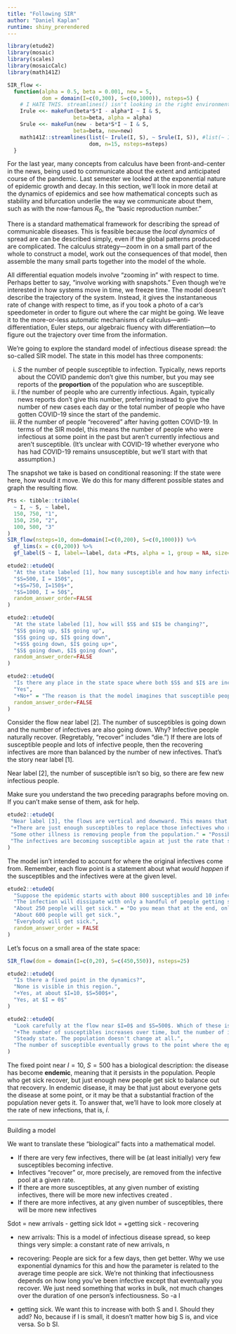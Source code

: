 ```yaml
---
title: "Following SIR"
author: "Daniel Kaplan"
runtime: shiny_prerendered
---
```


```r
library(etude2)
library(mosaic)
library(scales)
library(mosaicCalc)
library(math141Z)
```

```r
SIR_flow <- 
  function(alpha = 0.5, beta = 0.001, new = 5, 
           dom = domain(I=c(0,300), S=c(0,1000)), nsteps=5) {
    # I HATE THIS. streamlines() isn't looking in the right environment
    Irule <<- makeFun(beta*S*I - alpha*I ~ I & S, 
                     beta=beta, alpha = alpha)
    Srule <<- makeFun(new - beta*S*I ~ I & S, 
                     beta=beta, new=new)
    math141Z::streamlines(list(~ Irule(I, S), ~ Srule(I, S)), #list(~ Irule(I, S), ~ Srule(I, S)), 
                          dom, n=15, nsteps=nsteps) 
  }
```


For the last year, many concepts from calculus have been front-and-center in the news, being used to communicate about the extent and anticipated course of the pandemic. Last semester we looked at the exponential nature of epidemic growth and decay. In this section, we'll look in more detail at the dynamics of epidemics and see how mathematical concepts such as stability and bifurcation underlie the way we communicate about them, such as with the now-famous $R_0$, the "basic reproduction number."

There is a standard mathematical framework for describing the spread of communicable diseases. This is feasible because the *local dynamics* of spread are can be described simply, even if the global patterns produced are complicated. The calculus strategy---zoom in on a small part of the whole to construct a model, work out the consequences of that model, then assemble the many small parts together into the model of the whole.

All differential equation models involve "zooming in" with respect to time. Perhaps better to say, "involve working with snapshots." Even though we're interested in how systems move in time, we freeze time. The model doesn't describe the trajectory of the system. Instead, it gives the instantaneous rate of change with respect to time, as if you took a photo of a car's speedometer in order to figure out where the car might be going. We leave it to the more-or-less automatic mechanisms of calculus---anti-differentiation, Euler steps, our algebraic fluency with differentiation---to figure out the trajectory over time from the information.

We're going to explore the standard model of infectious disease spread: the so-called SIR model. The state in this model has three components:

i. $S$ the number of people susceptible to infection. Typically, news reports about the COVID pandemic don't give this number, but you may see reports of the **proportion** of the population who are susceptible.
ii. $I$ the number of people who are currently infectious. Again, typically news reports don't give this number, preferring instead to give the number of new cases each day or the total number of people who have gotten COVID-19 since the start of the pandemic.
iii. $R$ the number of people "recovered" after having gotten COVID-19. In terms of the SIR model, this means the number of people who were infectious at some point in the past but aren't currently infectious and aren't susceptible. (It's unclear with COVID-19 whether everyone who has had COVID-19 remains unsusceptible, but we'll start with that assumption.)

The snapshot we take is based on conditional reasoning: If the state were here, how would it move. We do this for many different possible states and graph the resulting flow. 



```r
Pts <- tibble::tribble(
  ~ I, ~ S, ~ label,
  150, 750, "1",
  150, 250, "2",
  100, 500, "3"
)
SIR_flow(nsteps=10, dom=domain(I=c(0,200), S=c(0,1000))) %>%
  gf_lims(x = c(0,200)) %>%
  gf_label(S ~ I, label=~label, data =Pts, alpha = 1, group = NA, size=NA)
```


```r
etude2::etudeQ(
  "At the state labeled [1], how many susceptible and how many infective people are there?",
  "$S=500, I = 150$",
  "+$S=750, I=150$+",
  "$S=1000, I = 50$", 
  random_answer_order=FALSE
)
```
  
```r
etude2::etudeQ(
  "At the state labeled [1], how will $S$ and $I$ be changing?",
  "$S$ going up, $I$ going up",
  "$S$ going up, $I$ going down",
  "+$S$ going down, $I$ going up+",
  "$S$ going down, $I$ going down",
  random_answer_order=FALSE
)
```

```r
etude2::etudeQ(
  "Is there any place in the state space where both $S$ and $I$ are increasing?",
  "Yes",
  "+No+" = "The reason is that the model imagines that susceptible people are being converted to infectious people (that is, when susceptible people get sick, they become infective.",
  random_answer_order=FALSE
)
```


Consider the flow near label [2]. The number of susceptibles is going down and the number of infectives are also going down. Why? Infective people naturally recover. (Regretably, "recover" includes "die.") If there are lots of susceptible people and lots of infective people, then the recovering infectives are more than balanced by the number of new infectives. That's the story near label [1].

Near label [2], the number of susceptible isn't so big, so there are few new infectious people.

Make sure you understand the two preceding paragraphs before moving on. If you can't make sense of them, ask for help.

```r
etude2::etudeQ(
 "Near label [3], the flows are vertical and downward. This means that the number of susceptibles is decreasing, but the number of infectives is staying the same. What's happening?",
 "+There are just enough susceptibles to replace those infectives who recover.+",
 "Some other illness is removing people from the population." = "Possible, but ... The nice thing about a model is that *we make the rules*. This model focuses on the pandemic.",
 "The infectives are becoming susceptible again at just the rate that susceptibles become infective." = "If this were true, the number of susceptibles would stay level, not decrease."
)
```

The model isn't intended to account for where the original infectives come from. Remember, each flow point is a statement about what *would happen* if the susceptibles and the infectives were at the given level. 

```r
etude2::etudeQ(
  "Suppose the epidemic starts with about 800 susceptibles and 10 infectives. Follow the flow to work out the long-term result. Which of these is the best description?",
  "The infection will dissipate with only a handful of people getting sick.",
  "About 250 people will get sick." = "Do you mean that at the end, only 250 people will still be susceptible? If so, then 800-250 people got sick.",
  "About 600 people will get sick.",
  "Everybody will get sick.",
  random_answer_order = FALSE
)
```
  
Let's focus on a small area of the state space:

```r
SIR_flow(dom = domain(I=c(0,20), S=c(450,550)), nsteps=25)
```

```r
etude2::etudeQ(
  "Is there a fixed point in the dynamics?",
  "None is visible in this region.",
  "+Yes, at about $I=10, $S=500$+",
  "Yes, at $I = 0$"
)
```

```r
etude2::etudeQ(
  "Look carefully at the flow near $I=0$ and $S=500$. Which of these is the best description?",
  "+The number of susceptibles increases over time, but the number of infectives stays near 0.+",
  "Steady state. The population doesn't change at all.",
  "The number of susceptible eventually grows to the point where the epidemic takes off again." = "It looks like that's right, but you are looking at the big picture. The trick in making differential equation models is to make your focus local. Let the global picture emerge from the mechanism (say, Euler steps) for solving the dynamics."
)
```

The fixed point near $I=10$, $S=500$ has a biological description: the disease has become **endemic**, meaning that it persists in the population. People who get sick recover, but just enough new people get sick to balance out that recovery. In endemic disease, it may be that just about everyone gets the disease at some point, or it may be that a substantial fraction of the population never gets it. To answer that, we'll have to look more closely at the rate of new infections, that is, $\dot{I}$.
  
---

Building a model

We want to translate these "biological" facts into a mathematical model.

- If there are very few infectives, there will be (at least initially) very few susceptibles becoming infective.
- Infectives "recover" or, more precisely, are removed from the infective pool at a given rate.
- If there are more susceptibles, at any given number of existing infectives, there will be more new infectives created .
- If there are more infectives, at any given number of susceptibles, there will be more new infectives

Sdot = new arrivals - getting sick
Idot = +getting sick - recovering

- new arrivals: This is a model of infectious disease spread, so keep things very simple: a constant rate of new arrivals, n

- recovering: People are sick for a few days, then get better. Why we use exponential dynamics for this and how the parameter is related to the average time people are sick. We're not thinking that infectiousness depends on how long you've been infective except that eventually you recover. We just need something that works in bulk, not much changes over the duration of one person's infectiousness.  So -a I

- getting sick. We want this to increase with both S and I. Should they add? No, because if I is small, it doesn't matter how big S is, and vice versa. So b SI.



